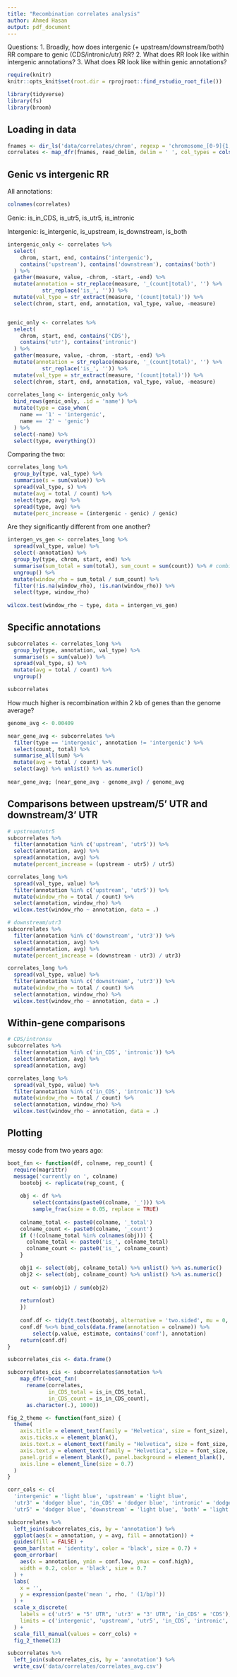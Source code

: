 ```yaml
---
title: "Recombination correlates analysis"
author: Ahmed Hasan
output: pdf_document
---
```


Questions:
1. Broadly, how does intergenic (+ upstream/downstream/both) RR compare to genic (CDS/intronic/utr) RR?
2. What does RR look like within intergenic annotations?
3. What does RR look like within genic annotations?

```r
require(knitr)
knitr::opts_knit$set(root.dir = rprojroot::find_rstudio_root_file())
```

```r
library(tidyverse)
library(fs)
library(broom)
```


## Loading in data

```r
fnames <- dir_ls('data/correlates/chrom', regexp = 'chromosome_[0-9]{1,2}\\.txt')
correlates <- map_dfr(fnames, read_delim, delim = ' ', col_types = cols())
```

## Genic vs intergenic RR

All annotations:

```r
colnames(correlates)
```

Genic: is_in_CDS, is_utr5, is_utr5, is_intronic

Intergenic: is_intergenic, is_upstream, is_downstream, is_both

```r
intergenic_only <- correlates %>% 
  select(
    chrom, start, end, contains('intergenic'), 
    contains('upstream'), contains('downstream'), contains('both')
  ) %>% 
  gather(measure, value, -chrom, -start, -end) %>% 
  mutate(annotation = str_replace(measure, '_(count|total)', '') %>% 
           str_replace('is_', '')) %>% 
  mutate(val_type = str_extract(measure, '(count|total)')) %>% 
  select(chrom, start, end, annotation, val_type, value, -measure)


genic_only <- correlates %>% 
  select(
    chrom, start, end, contains('CDS'),
    contains('utr'), contains('intronic')
  ) %>% 
  gather(measure, value, -chrom, -start, -end) %>% 
  mutate(annotation = str_replace(measure, '_(count|total)', '') %>% 
           str_replace('is_', '')) %>% 
  mutate(val_type = str_extract(measure, '(count|total)')) %>% 
  select(chrom, start, end, annotation, val_type, value, -measure)
  
correlates_long <- intergenic_only %>% 
  bind_rows(genic_only, .id = 'name') %>% 
  mutate(type = case_when(
    name == '1' ~ 'intergenic',
    name == '2' ~ 'genic')
  ) %>% 
  select(-name) %>% 
  select(type, everything())

```

Comparing the two:

```r
correlates_long %>% 
  group_by(type, val_type) %>% 
  summarise(s = sum(value)) %>% 
  spread(val_type, s) %>% 
  mutate(avg = total / count) %>% 
  select(type, avg) %>% 
  spread(type, avg) %>% 
  mutate(perc_increase = (intergenic - genic) / genic)
```

Are they significantly different from one another?

```r
intergen_vs_gen <- correlates_long %>% 
  spread(val_type, value) %>% 
  select(-annotation) %>% 
  group_by(type, chrom, start, end) %>% 
  summarise(sum_total = sum(total), sum_count = sum(count)) %>% # combine sub-annotations
  ungroup() %>% 
  mutate(window_rho = sum_total / sum_count) %>% 
  filter(!is.na(window_rho), !is.nan(window_rho)) %>% 
  select(type, window_rho)
    
wilcox.test(window_rho ~ type, data = intergen_vs_gen)

```


## Specific annotations

```r
subcorrelates <- correlates_long %>% 
  group_by(type, annotation, val_type) %>% 
  summarise(s = sum(value)) %>% 
  spread(val_type, s) %>% 
  mutate(avg = total / count) %>% 
  ungroup()

subcorrelates
```

How much higher is recombination within 2 kb of genes than the genome average?

```r
genome_avg <- 0.00409

near_gene_avg <- subcorrelates %>% 
  filter(type == 'intergenic', annotation != 'intergenic') %>% 
  select(count, total) %>% 
  summarise_all(sum) %>% 
  mutate(avg = total / count) %>% 
  select(avg) %>% unlist() %>% as.numeric()
    
near_gene_avg; (near_gene_avg - genome_avg) / genome_avg
```


## Comparisons between upstream/5' UTR and downstream/3' UTR

```r
# upstream/utr5
subcorrelates %>% 
  filter(annotation %in% c('upstream', 'utr5')) %>% 
  select(annotation, avg) %>% 
  spread(annotation, avg) %>% 
  mutate(percent_increase = (upstream - utr5) / utr5)

correlates_long %>% 
  spread(val_type, value) %>% 
  filter(annotation %in% c('upstream', 'utr5')) %>% 
  mutate(window_rho = total / count) %>% 
  select(annotation, window_rho) %>% 
  wilcox.test(window_rho ~ annotation, data = .)

# downstream/utr3
subcorrelates %>% 
  filter(annotation %in% c('downstream', 'utr3')) %>% 
  select(annotation, avg) %>% 
  spread(annotation, avg) %>% 
  mutate(percent_increase = (downstream - utr3) / utr3)

correlates_long %>% 
  spread(val_type, value) %>% 
  filter(annotation %in% c('downstream', 'utr3')) %>% 
  mutate(window_rho = total / count) %>% 
  select(annotation, window_rho) %>% 
  wilcox.test(window_rho ~ annotation, data = .)


```

## Within-gene comparisons

```r
# CDS/intronsu
subcorrelates %>% 
  filter(annotation %in% c('in_CDS', 'intronic')) %>% 
  select(annotation, avg) %>% 
  spread(annotation, avg)

correlates_long %>% 
  spread(val_type, value) %>% 
  filter(annotation %in% c('in_CDS', 'intronic')) %>% 
  mutate(window_rho = total / count) %>% 
  select(annotation, window_rho) %>% 
  wilcox.test(window_rho ~ annotation, data = .)
```


## Plotting

messy code from two years ago:

```r
boot_fxn <- function(df, colname, rep_count) {
  require(magrittr)
  message('currently on ', colname)
    bootobj <- replicate(rep_count, {
    
    obj <- df %>%
        select(contains(paste0(colname, '_'))) %>%
        sample_frac(size = 0.05, replace = TRUE)
    
    colname_total <- paste0(colname, '_total')
    colname_count <- paste0(colname, '_count')
    if (!(colname_total %in% colnames(obj))) {
      colname_total <- paste0('is_', colname_total)
      colname_count <- paste0('is_', colname_count)
    }

    obj1 <- select(obj, colname_total) %>% unlist() %>% as.numeric()
    obj2 <- select(obj, colname_count) %>% unlist() %>% as.numeric()
                                    
    out <- sum(obj1) / sum(obj2)
    
    return(out)                         
    })
    
    conf.df <- tidy(t.test(bootobj, alternative = 'two.sided', mu = 0, conf.level = 0.95))
    conf.df %<>% bind_cols(data.frame(annotation = colname)) %>%
        select(p.value, estimate, contains('conf'), annotation)
    return(conf.df)
}

subcorrelates_cis <- data.frame()

subcorrelates_cis <- subcorrelates$annotation %>%
    map_dfr(~boot_fxn(
      rename(correlates, 
             in_CDS_total = is_in_CDS_total,
             in_CDS_count = is_in_CDS_count), 
      as.character(.), 1000))

```


```r
fig_2_theme <- function(font_size) {
  theme(
    axis.title = element_text(family = 'Helvetica', size = font_size),
    axis.ticks.x = element_blank(),
    axis.text.x = element_text(family = "Helvetica", size = font_size, color = 'black', angle = 45, hjust = 1),
    axis.text.y = element_text(family = "Helvetica", size = font_size, color = 'black'),
    panel.grid = element_blank(), panel.background = element_blank(),
    axis.line = element_line(size = 0.7)
  )
}

corr_cols <- c(
  'intergenic' = 'light blue', 'upstream' = 'light blue',
  'utr3' = 'dodger blue', 'in_CDS' = 'dodger blue', 'intronic' = 'dodger blue',
  'utr5' = 'dodger blue', 'downstream' = 'light blue', 'both' = 'light blue')

subcorrelates %>% 
  left_join(subcorrelates_cis, by = 'annotation') %>% 
  ggplot(aes(x = annotation, y = avg, fill = annotation)) +
  guides(fill = FALSE) +
  geom_bar(stat = 'identity', color = 'black', size = 0.7) +
  geom_errorbar(
    aes(x = annotation, ymin = conf.low, ymax = conf.high),
    width = 0.2, color = 'black', size = 0.7
  ) +
  labs(
    x = '',
    y = expression(paste('mean ', rho, ' (1/bp)'))
  ) +
  scale_x_discrete(
    labels = c('utr5' = "5' UTR", 'utr3' = "3' UTR", 'in_CDS' = 'CDS'),
    limits = c('intergenic', 'upstream', 'utr5', 'in_CDS', 'intronic', 'utr3', 'downstream', 'both')
  ) +
  scale_fill_manual(values = corr_cols) +
  fig_2_theme(12)

subcorrelates %>% 
  left_join(subcorrelates_cis, by = 'annotation') %>% 
  write_csv('data/correlates/correlates_avg.csv')
  
```
















